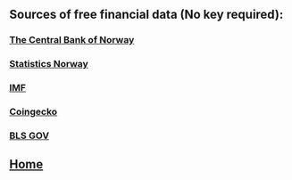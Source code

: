 
<Head>
  <title>My Blog</title>
</Head>

## Sources of free financial data (No key required):

### [The Central Bank of Norway](https://www.norges-bank.no/en/topics/Statistics/open-data/)

### [Statistics Norway](https://www.ssb.no/en/api)

### [IMF](https://datahelp.imf.org/knowledgebase/articles/667681-json-restful-web-service)

### [Coingecko](https://www.coingecko.com/en/api)

### [BLS GOV](https://api.bls.gov/publicAPI/v1/timeseries/data/APU000074714)

## [Home](.)
